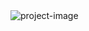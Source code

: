 
<div>
  <Image
    src="https://github.com/Jaycedam/portfolio-mdx/raw/main/projects/portfolio-v2/2.webp"
    alt="project-image"
    quality={100}
    placeholder="blur"
    blurDataURL="data:image/png;base64,
          iVBORw0KGgoAAAANSUhEUgAAAAEAAAABCAQAAAC1HAwCAAAAC0lEQVR42mNMUQQAAO8Ah7R22bwAAAAASUVORK5CYII="
    fill
    sizes="100vw"
    className="h-full w-full object-cover transition-all duration-500 group-hover:scale-110 group-active:scale-100"
  />
</div>
